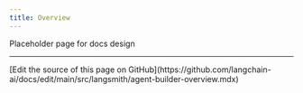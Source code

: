 ```yaml
---
title: Overview
---
```


Placeholder page for docs design

---

<Callout icon="pen-to-square" iconType="regular">
  [Edit the source of this page on GitHub](https://github.com/langchain-ai/docs/edit/main/src/langsmith/agent-builder-overview.mdx)
</Callout>
